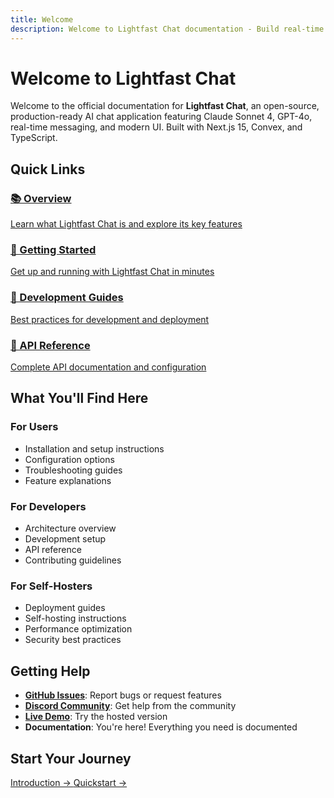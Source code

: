 ```yaml
---
title: Welcome
description: Welcome to Lightfast Chat documentation - Build real-time AI chat applications with Claude 4, GPT-4o, and streaming responses
---
```


# Welcome to Lightfast Chat

Welcome to the official documentation for **Lightfast Chat**, an open-source, production-ready AI chat application featuring Claude Sonnet 4, GPT-4o, real-time messaging, and modern UI. Built with Next.js 15, Convex, and TypeScript.

## Quick Links

<div className="grid grid-cols-1 md:grid-cols-2 gap-4 mt-8">
  <a href="/docs/overview" className="block p-6 border rounded-lg hover:shadow-lg transition-shadow">
    <h3 className="text-lg font-semibold mb-2">📚 Overview</h3>
    <p className="text-sm text-muted-foreground">Learn what Lightfast Chat is and explore its key features</p>
  </a>
  
  <a href="/docs/getting-started/quickstart" className="block p-6 border rounded-lg hover:shadow-lg transition-shadow">
    <h3 className="text-lg font-semibold mb-2">🚀 Getting Started</h3>
    <p className="text-sm text-muted-foreground">Get up and running with Lightfast Chat in minutes</p>
  </a>
  
  <a href="/docs/guides/claude-code-workflow" className="block p-6 border rounded-lg hover:shadow-lg transition-shadow">
    <h3 className="text-lg font-semibold mb-2">📖 Development Guides</h3>
    <p className="text-sm text-muted-foreground">Best practices for development and deployment</p>
  </a>
  
  <a href="/docs/reference/api" className="block p-6 border rounded-lg hover:shadow-lg transition-shadow">
    <h3 className="text-lg font-semibold mb-2">🔧 API Reference</h3>
    <p className="text-sm text-muted-foreground">Complete API documentation and configuration</p>
  </a>
</div>

## What You'll Find Here

### For Users
- Installation and setup instructions
- Configuration options
- Troubleshooting guides
- Feature explanations

### For Developers
- Architecture overview
- Development setup
- API reference
- Contributing guidelines

### For Self-Hosters
- Deployment guides
- Self-hosting instructions
- Performance optimization
- Security best practices

## Getting Help

- **[GitHub Issues](https://github.com/lightfastai/chat/issues)**: Report bugs or request features
- **[Discord Community](https://discord.gg/YqPDfcar2C)**: Get help from the community
- **[Live Demo](https://chat.lightfast.ai)**: Try the hosted version
- **Documentation**: You're here! Everything you need is documented

## Start Your Journey

<div className="flex gap-4 mt-8">
  <a href="/docs/overview/introduction" className="inline-flex items-center px-4 py-2 border rounded-md hover:bg-accent">
    Introduction →
  </a>
  <a href="/docs/getting-started/quickstart" className="inline-flex items-center px-4 py-2 bg-primary text-primary-foreground rounded-md hover:bg-primary/90">
    Quickstart →
  </a>
</div>